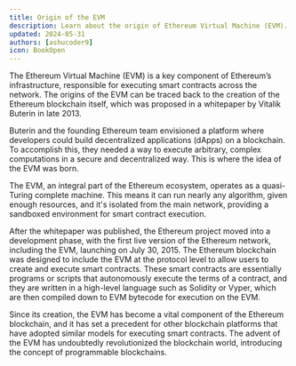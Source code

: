 ```yaml
---
title: Origin of the EVM
description: Learn about the origin of Ethereum Virtual Machine (EVM).
updated: 2024-05-31
authors: [ashucoder9]
icon: BookOpen
---
```


The Ethereum Virtual Machine (EVM) is a key component of Ethereum’s infrastructure, responsible for executing smart contracts across the network. The origins of the EVM can be traced back to the creation of the Ethereum blockchain itself, which was proposed in a whitepaper by Vitalik Buterin in late 2013.

Buterin and the founding Ethereum team envisioned a platform where developers could build decentralized applications (dApps) on a blockchain. To accomplish this, they needed a way to execute arbitrary, complex computations in a secure and decentralized way. This is where the idea of the EVM was born.

The EVM, an integral part of the Ethereum ecosystem, operates as a quasi-Turing complete machine. This means it can run nearly any algorithm, given enough resources, and it's isolated from the main network, providing a sandboxed environment for smart contract execution.

After the whitepaper was published, the Ethereum project moved into a development phase, with the first live version of the Ethereum network, including the EVM, launching on July 30, 2015. The Ethereum blockchain was designed to include the EVM at the protocol level to allow users to create and execute smart contracts. These smart contracts are essentially programs or scripts that autonomously execute the terms of a contract, and they are written in a high-level language such as Solidity or Vyper, which are then compiled down to EVM bytecode for execution on the EVM.

Since its creation, the EVM has become a vital component of the Ethereum blockchain, and it has set a precedent for other blockchain platforms that have adopted similar models for executing smart contracts. The advent of the EVM has undoubtedly revolutionized the blockchain world, introducing the concept of programmable blockchains.